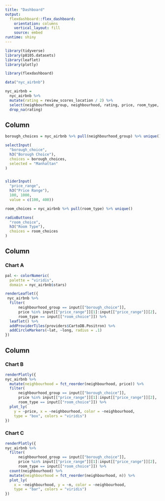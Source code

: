 ```yaml
---
title: "Dashboard"
output: 
  flexdashboard::flex_dashboard:
    orientation: columns
    vertical_layout: fill
    source: embed
runtime: shiny
---
```


```r
library(tidyverse)
library(p8105.datasets)
library(leaflet)
library(plotly)

library(flexdashboard)
```

```r
data("nyc_airbnb")

nyc_airbnb =
  nyc_airbnb %>% 
  mutate(rating = review_scores_location / 2) %>% 
  select(neighbourhood_group, neighbourhood, rating, price, room_type, lat, long) %>% 
  drop_na(rating)
```


Column {.sidebar}
-----------------------------------------------------------------------

```r
borough_choices = nyc_airbnb %>% pull(neighbourhood_group) %>% unique()

selectInput(
  "borough_choice",
  h3("Borough Choice"),
  choices = borough_choices,
  selected = "Manhattan"
)


sliderInput(
  "price_range",
  h3("Price Range"),
  100, 1000,
  value = c(100, 400))

room_choices = nyc_airbnb %>% pull(room_type) %>% unique()

radioButtons(
  "room_choice",
  h3("Room Type"),
  choices = room_choices
)
```


Column {data-width=650}
-----------------------------------------------------------------------

### Chart A

```r
pal <- colorNumeric(
  palette = "viridis",
  domain = nyc_airbnb$stars)

renderLeaflet({
 nyc_airbnb %>% 
  filter(
      neighbourhood_group == input[["borough_choice"]],
      price %in% input[["price_range"]][1]:input[["price_range"]][2],
      room_type == input[["room_choice"]]) %>% 
  leaflet() %>% 
  addProviderTiles(providers$CartoDB.Positron) %>% 
  addCircleMarkers(~lat, ~long, radius = .1)
})
```

Column {data-width=350}
-----------------------------------------------------------------------

### Chart B

```r
renderPlotly({
nyc_airbnb %>% 
  mutate(neighbourhood = fct_reorder(neighbourhood, price)) %>% 
  filter(
      neighbourhood_group == input[["borough_choice"]],
      price %in% input[["price_range"]][1]:input[["price_range"]][2],
      room_type == input[["room_choice"]]) %>% 
  plot_ly(
    y = ~price, x = ~neighbourhood, color = ~neighbourhood,
    type = "box", colors = "viridis")
})
```

### Chart C

```r
renderPlotly({
nyc_airbnb %>% 
  filter(
      neighbourhood_group == input[["borough_choice"]],
      price %in% input[["price_range"]][1]:input[["price_range"]][2],
      room_type == input[["room_choice"]]) %>% 
  count(neighbourhood) %>% 
  mutate(neighbourhood = fct_reorder(neighbourhood, n)) %>% 
  plot_ly(
    x = ~neighbourhood, y = ~n, color = ~neighbourhood,
    type = "bar", colors = "viridis")
})
```

